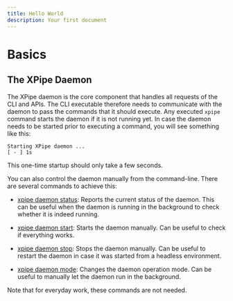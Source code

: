 ```yaml
---
title: Hello World
description: Your first document
---
```



# Basics


## The XPipe Daemon

The XPipe daemon is the core component that handles all requests of the CLI and APIs.
The CLI executable therefore needs to communicate with the daemon to pass the commands that it should execute.
Any executed ``xpipe`` command starts the daemon if it is not running yet.
In case the daemon needs to be started prior to executing a command, you will see something like this:

    Starting XPipe daemon ...
    [ - ] 1s

This one-time startup should only take a few seconds.

You can also control the daemon manually from the command-line. There are several commands to achieve this:

-  [xpipe daemon status](man/xpipe-daemon-status):
   Reports the current status of the daemon.
   This can be useful when the daemon is running in the background to check whether it is indeed running.

-  [xpipe daemon start](man/xpipe-daemon-start):
   Starts the daemon manually. Can be useful to check if everything works.

-  [xpipe daemon stop](man/xpipe-daemon-stop):
   Stops the daemon manually. Can be useful to restart the daemon
   in case it was started from a headless environment.

-  [xpipe daemon mode](man/xpipe-daemon-mode):
   Changes the daemon operation mode.
   Can be useful to manually let the daemon run in the background.

Note that for everyday work, these commands are not needed.
